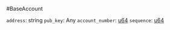 #BaseAccount

`address`: string
`pub_key`: Any
`account_number`: [u64]
`sequence`: [u64]

[u64]: /types/u64
